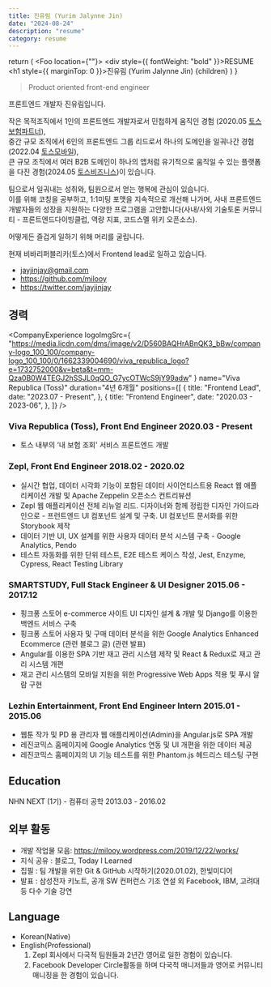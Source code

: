 ```yaml
---
title: 진유림 (Yurim Jalynne Jin)
date: "2024-08-24"
description: "resume"
category: resume
---
```



  return (
    <Foo location={""}>
      <div style={{ fontWeight: "bold" }}>RESUME</div>
      <h1 style={{ marginTop: 0 }}>진유림 (Yurim Jalynne Jin)</h1>
      {children}
    </Foo>
  )
}


> Product oriented front-end engineer

프론트엔드 개발자 진유림입니다.<br/>

작은 목적조직에서 1인의 프론트엔드 개발자로서 민첩하게 움직인 경험 <SmallItalic>(2020.05 <a href="https://blog.toss.im/article/toss-insurance-partner" target="_blank">토스보험파트너</a>)</SmallItalic>,<br/>
중간 규모 조직에서 6인의 프론트엔드 그룹 리드로서 하나의 도메인을 일궈나간 경험<SmallItalic>(2022.04 <a href="https://tossmobile.co.kr/" target="_blank">토스모바일</a>)</SmallItalic>,<br/>
큰 규모 조직에서 여러 B2B 도메인이 하나의 앱처럼 유기적으로 움직일 수 있는 플랫폼을 다진 경험<SmallItalic>(2024.05 <a href="https://business.toss.im/" target="_blank">토스비즈니스</a>)</SmallItalic>이 있습니다.

팀으로서 일궈내는 성취와, 팀원으로서 얻는 행복에 관심이 있습니다.<br/>
이를 위해 코칭을 공부하고, 1:1미팅 포맷을 지속적으로 개선해 나가며, 사내 프론트엔드 개발자들의 성장을 지원하는 다양한 프로그램을 고안합니다<SmallItalic>(사내/사외 기술토론 커뮤니티 - 프론트엔드다이빙클럽, 역량 지표, 코드스멜 위키 오픈소스)</SmallItalic>.

어떻게든 즐겁게 일하기 위해 머리를 굴립니다.

현재 비바리퍼블리카(토스)에서 Frontend lead로 일하고 있습니다.

- jayjinjay@gmail.com
- https://github.com/milooy
- https://twitter.com/jayjinjay

## 경력

<CompanyExperience
  logoImgSrc={
    "https://media.licdn.com/dms/image/v2/D560BAQHrABnQK3_bBw/company-logo_100_100/company-logo_100_100/0/1662339004690/viva_republica_logo?e=1732752000&v=beta&t=mm-Qza0B0W4TEGJ2hSSJL0qQO_G7ycOTWcS9jY99adw"
  }
  name="Viva Republica (Toss)"
  duration="4년 6개월"
  positions={[
    {
      title: "Frontend Lead",
      date: "2023.07 - Present",
    },
    {
      title: "Frontend Engineer",
      date: "2020.03 - 2023-06",
    },
  ]}
/>

### Viva Republica (Toss), Front End Engineer 2020.03 - Present

- 토스 내부의 ‘내 보험 조회' 서비스 프론트엔드 개발

### Zepl, Front End Engineer 2018.02 - 2020.02

- 실시간 협업, 데이터 시각화 기능이 포함된 데이터 사이언티스트용 React 웹 애플리케이션 개발 및 Apache Zeppelin 오픈소스 컨트리뷰션
- Zepl 웹 애플리케이션 전체 리뉴얼 리드. 디자이너와 함께 정립한 디자인 가이드라인으로 - 프런트엔드 UI 컴포넌트 설계 및 구축. UI 컴포넌트 문서화를 위한 Storybook 제작
- 데이터 기반 UI, UX 설계를 위한 사용자 데이터 분석 시스템 구축 - Google Analytics, Pendo
- 테스트 자동화를 위한 단위 테스트, E2E 테스트 케이스 작성, Jest, Enzyme, Cypress, React Testing Library

### SMARTSTUDY, Full Stack Engineer & UI Designer 2015.06 - 2017.12

- 핑크퐁 스토어 e-commerce 사이트 UI 디자인 설계 & 개발 및 Django를 이용한 백엔드 서비스 구축
- 핑크퐁 스토어 사용자 및 구매 데이터 분석을 위한 Google Analytics Enhanced Ecommerce (관련 블로그 글) (관련 발표)
- Angular를 이용한 SPA 기반 재고 관리 시스템 제작 및 React & Redux로 재고 관리 시스템 개편
- 재고 관리 시스템의 모바일 지원을 위한 Progressive Web Apps 적용 및 푸시 알람 구현

### Lezhin Entertainment, Front End Engineer Intern 2015.01 - 2015.06

- 웹툰 작가 및 PD 용 관리자 웹 애플리케이션(Admin)을 Angular.js로 SPA 개발
- 레진코믹스 홈페이지에 Google Analytics 연동 및 UI 개편을 위한 데이터 제공
- 레진코믹스 홈페이지의 UI 기능 테스트를 위한 Phantom.js 헤드리스 테스팅 구현

## Education

NHN NEXT (1기) - 컴퓨터 공학 2013.03 - 2016.02

## 외부 활동

- 개발 작업물 모음: https://milooy.wordpress.com/2019/12/22/works/
- 지식 공유 : 블로그, Today I Learned
- 집필 : 팀 개발을 위한 Git & GitHub 시작하기(2020.01.02), 한빛미디어
- 발표 : 삼성전자 키노트, 공개 SW 컨퍼런스 기조 연설 외 Facebook, IBM, 고려대 등 다수 기술 강연

## Language

- Korean(Native)
- English(Professional)
  1. Zepl 회사에서 다국적 팀원들과 2년간 영어로 일한 경험이 있습니다.
  2. Facebook Developer Circle활동을 하며 다국적 매니저들과 영어로 커뮤니티 매니징을 한 경험이 있습니다.
